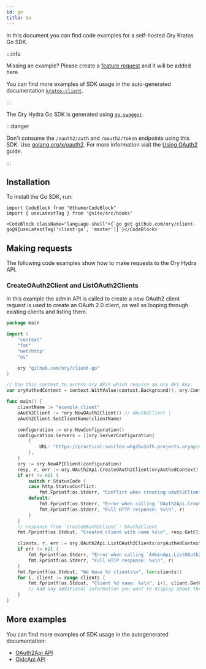 ```yaml
---
id: go
title: Go
---
```


In this document you can find code examples for a self-hosted Ory Kratos Go SDK.

:::info

Missing an example? Please create a
[feature request](https://github.com/ory/docs/issues/new?assignees=&labels=feat&template=FEATURE-REQUEST.yml) and it will be added
here.

You can find more examples of SDK usage in the auto-generated documentation
[`kratos-client`](https://github.com/ory/kratos-client-go/tree/master/docs).

:::

The Ory Hydra Go SDK is generated using [`go-swagger`](http://goswagger.io).

:::danger

Don't consume the `/oauth2/auth` and `/oauth2/token` endpoints using this SDK. Use
[golang.org/x/oauth2](https://godoc.org/golang.org/x/oauth2). For more information visit the
[Using OAuth2](../guides/using-oauth2.mdx) guide.

:::

## Installation

To install the Go SDK, run:

```mdx-code-block
import CodeBlock from "@theme/CodeBlock"
import { useLatestTag } from '@site/src/hooks'

<CodeBlock className="language-shell">{`go get github.com/ory/client-go@${useLatestTag('client-go', 'master')}`}</CodeBlock>
```

## Making requests

The following code examples show how to make requests to the Ory Hydra API.

### CreateOAuth2Client and ListOAuth2Clients

In this example the admin API is called to create a new OAuth2 client request is used to create an OAuth 2.0 client, as well as
looping through existing clients and listing them.

```go
package main

import (
	"context"
	"fmt"
	"net/http"
	"os"

	ory "github.com/ory/client-go"
)

// Use this context to access Ory APIs which require an Ory API Key.
var oryAuthedContext = context.WithValue(context.Background(), ory.ContextAccessToken, os.Getenv("ORY_API_KEY"))

func main() {
	clientName := "example_client"
	oAuth2Client := *ory.NewOAuth2Client() // OAuth2Client |
	oAuth2Client.SetClientName(clientName)

	configuration := ory.NewConfiguration()
	configuration.Servers = []ory.ServerConfiguration{
		{
			URL: "https://practical-swirles-whg26u2ofh.projects.oryapis.com", // Public API URL
		},
	}
	ory := ory.NewAPIClient(configuration)
	resp, r, err := ory.OAuth2Api.CreateOAuth2Client(oryAuthedContext).OAuth2Client(oAuth2Client).Execute()
	if err != nil {
		switch r.StatusCode {
		case http.StatusConflict:
			fmt.Fprintf(os.Stderr, "Conflict when creating oAuth2Client: %v\n", err)
		default:
			fmt.Fprintf(os.Stderr, "Error when calling `OAuth2Api.CreateOAuth2Client`: %v\n", err)
			fmt.Fprintf(os.Stderr, "Full HTTP response: %v\n", r)
		}
	}
	// response from `CreateOAuth2Client`: OAuth2Client
	fmt.Fprintf(os.Stdout, "Created client with name %s\n", resp.GetClientName())

	clients, r, err := ory.OAuth2Api.ListOAuth2Clients(oryAuthedContext).ClientName(clientName).Execute()
	if err != nil {
		fmt.Fprintf(os.Stderr, "Error when calling `AdminApi.ListOAuth2Clients``: %v\n", err)
		fmt.Fprintf(os.Stderr, "Full HTTP response: %v\n", r)
	}
	fmt.Fprintf(os.Stdout, "We have %d clients\n", len(clients))
	for i, client := range clients {
		fmt.Fprintf(os.Stdout, "Client %d name: %s\n", i+1, client.GetClientName())
		// Add any additional information you want to display about the client
	}
}
```

## More examples

You can find more examples of SDK usage in the autogenerated documentation:

- [OAuth2Api API](https://github.com/ory/hydra-client-go/blob/master/docs/OAuth2Api.md)
- [OidcApi API](https://github.com/ory/hydra-client-go/blob/master/docs/OidcApi.md)
